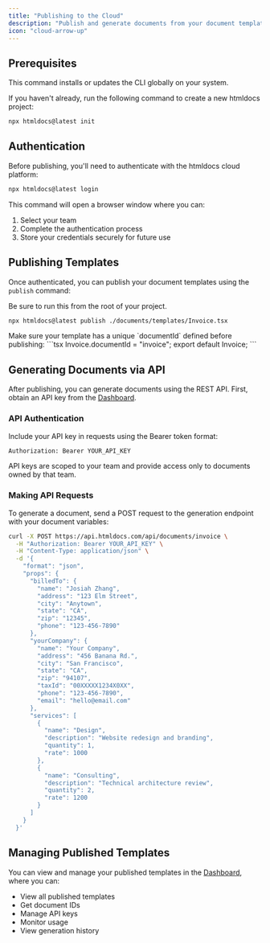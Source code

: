 ```yaml
---
title: "Publishing to the Cloud"
description: "Publish and generate documents from your document templates using the API"
icon: "cloud-arrow-up"
---
```


## Prerequisites

This command installs or updates the CLI globally on your system.

If you haven't already, run the following command to create a new htmldocs project:

```bash
npx htmldocs@latest init
```

## Authentication

Before publishing, you'll need to authenticate with the htmldocs cloud platform:

```bash
npx htmldocs@latest login
```

This command will open a browser window where you can:
1. Select your team
2. Complete the authentication process
3. Store your credentials securely for future use

## Publishing Templates

Once authenticated, you can publish your document templates using the `publish` command:

<Warning>Be sure to run this from the root of your project.</Warning>

```bash
npx htmldocs@latest publish ./documents/templates/Invoice.tsx
```


<Note>
Make sure your template has a unique `documentId` defined before publishing:
```tsx
Invoice.documentId = "invoice";
export default Invoice;
```
</Note>

## Generating Documents via API

After publishing, you can generate documents using the REST API. First, obtain an API key from the [Dashboard](https://htmldocs.com/dashboard).

### API Authentication

Include your API key in requests using the Bearer token format:

```bash
Authorization: Bearer YOUR_API_KEY
```

<Note>
API keys are scoped to your team and provide access only to documents owned by that team.
</Note>

### Making API Requests

To generate a document, send a POST request to the generation endpoint with your document variables:

```bash
curl -X POST https://api.htmldocs.com/api/documents/invoice \
  -H "Authorization: Bearer YOUR_API_KEY" \
  -H "Content-Type: application/json" \
  -d '{
    "format": "json",
    "props": {
      "billedTo": {
        "name": "Josiah Zhang",
        "address": "123 Elm Street",
        "city": "Anytown",
        "state": "CA",
        "zip": "12345",
        "phone": "123-456-7890"
      },
      "yourCompany": {
        "name": "Your Company",
        "address": "456 Banana Rd.",
        "city": "San Francisco",
        "state": "CA",
        "zip": "94107",
        "taxId": "00XXXXX1234X0XX",
        "phone": "123-456-7890",
        "email": "hello@email.com"
      },
      "services": [
        {
          "name": "Design",
          "description": "Website redesign and branding",
          "quantity": 1,
          "rate": 1000
        },
        {
          "name": "Consulting",
          "description": "Technical architecture review",
          "quantity": 2,
          "rate": 1200
        }
      ]
    }
  }'
```

## Managing Published Templates

You can view and manage your published templates in the [Dashboard](https://htmldocs.com/dashboard), where you can:

- View all published templates
- Get document IDs
- Manage API keys
- Monitor usage
- View generation history
